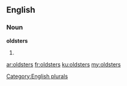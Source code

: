 ==English==

===Noun===
'''oldsters'''

# {{plural of|oldster}}

[[Category:English plurals]]

[[ar:oldsters]]
[[fr:oldsters]]
[[ku:oldsters]]
[[my:oldsters]]